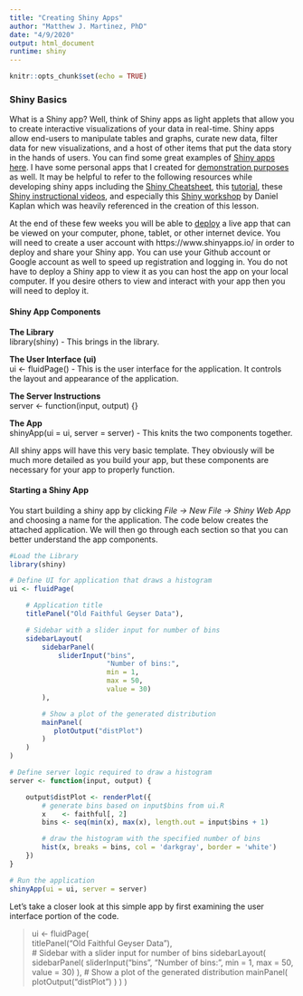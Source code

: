 ```yaml
---
title: "Creating Shiny Apps"
author: "Matthew J. Martinez, PhD"
date: "4/9/2020"
output: html_document
runtime: shiny
---
```


```r
knitr::opts_chunk$set(echo = TRUE)
```

### Shiny Basics

What is a Shiny app? Well, think of Shiny apps as light applets that allow you to create interactive visualizations of your data in real-time. Shiny apps allow end-users to manipulate tables and graphs, curate new data, filter data for new visualizations, and a host of other items that put the data story in the hands of users. You can find some great examples of [Shiny apps here](https://shiny.rstudio.com/gallery/). I have some personal apps that I created for [demonstration purposes](https://matthew-j-martinez.shinyapps.io/Organizations_Test_Data/) as well. It may be helpful to refer to the following resources while developing shiny apps including the [Shiny Cheatsheet](https://shiny.rstudio.com/images/shiny-cheatsheet.pdf), this [tutorial](https://shiny.rstudio.com/tutorial/), these [Shiny instructional videos](https://resources.rstudio.com/shiny-2), and especially this [Shiny workshop](https://github.com/mattdemography/shinymark) by Daniel Kaplan which was heavily referenced in the creation of this lesson.

At the end of these few weeks you will be able to [deploy](https://www.shinyapps.io/) a live app that can be viewed on your computer, phone, tablet, or other internet device. You will need to create a user account with https://www.shinyapps.io/ in order to deploy and share your Shiny app. You can use your Github account or Google account as well to speed up registration and logging in. You do not have to deploy a Shiny app to view it as you can host the app on your local computer. If you desire others to view and interact with your app then you will need to deploy it.  

#### **Shiny App Components**  
**The Library**  
library(shiny) - This brings in the library.

**The User Interface (ui)**  
ui <- fluidPage() - This is the user interface for the application. It controls the layout and appearance of the application.

**The Server Instructions**  
server <- function(input, output) {}

**The App**  
shinyApp(ui = ui, server = server) - This knits the two components together.

All shiny apps will have this very basic template. They obviously will be much more detailed as you build your app, but these components are necessary for your app to properly function.

#### **Starting a Shiny App**  
You start building a shiny app by clicking *File -> New File -> Shiny Web App* and choosing a name for the application. The code below creates the attached application. We will then go through each section so that you can better understand the app components.


```r
#Load the Library
library(shiny)

# Define UI for application that draws a histogram
ui <- fluidPage(

    # Application title
    titlePanel("Old Faithful Geyser Data"),

    # Sidebar with a slider input for number of bins 
    sidebarLayout(
        sidebarPanel(
            sliderInput("bins",
                        "Number of bins:",
                        min = 1,
                        max = 50,
                        value = 30)
        ),

        # Show a plot of the generated distribution
        mainPanel(
           plotOutput("distPlot")
        )
    )
)

# Define server logic required to draw a histogram
server <- function(input, output) {

    output$distPlot <- renderPlot({
        # generate bins based on input$bins from ui.R
        x    <- faithful[, 2]
        bins <- seq(min(x), max(x), length.out = input$bins + 1)

        # draw the histogram with the specified number of bins
        hist(x, breaks = bins, col = 'darkgray', border = 'white')
    })
}

# Run the application 
shinyApp(ui = ui, server = server)

```

Let's take a closer look at this simple app by first examining the user interface portion of the code.

> ui <- fluidPage(  
>    titlePanel("Old Faithful Geyser Data"),  
>    # Sidebar with a slider input for number of bins 
>    sidebarLayout(
>        sidebarPanel(
>            sliderInput("bins",
>                        "Number of bins:",
>                        min = 1,
>                        max = 50,
>                        value = 30)
>        ),
>    # Show a plot of the generated distribution
>        mainPanel(
>           plotOutput("distPlot")
>        )
>    )
>)
